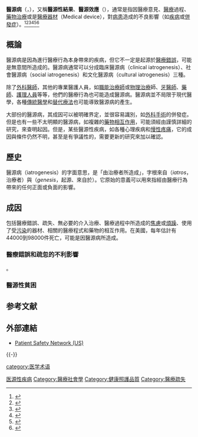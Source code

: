 '''醫源病'''（{{lang-en|iatrogenesis}}，{{lang|en|iatrogenic artifact}}），又稱'''醫源性結果'''、'''醫源效應'''（{{lang|en|iatrogenic effect}}），通常是指因醫療意見、[[醫療|醫療]]過程、[[藥物治療|藥物治療]]或是[[醫療器材|醫療器材]]（Medical device），對[[病患|病患]]造成的不良影響（如[[疾病|疾病]]或[[併發症|併發症]]）。<ref name="thefreedictionary">{{cite web|url=http://medical-dictionary.thefreedictionary.com/Iatrogenesis|publisher=medical-dictionary.thefreedictionary.com|title=Iatrogenesis | definition of iatrogenesis by Medical dictionary|accessdate=2017-02-15|archive-date=2019-07-19|archive-url=https://web.archive.org/web/20190719132234/https://medical-dictionary.thefreedictionary.com/iatrogenesis|dead-url=no}}</ref><ref name="merriam-webster">{{cite web|url=http://www.merriam-webster.com/medical/iatrogenesis|publisher=merriam-webster.com|title=Iatrogenesis Medical Definition | Merriam-Webster Medical Dictionary|accessdate=2017-02-15|archive-date=2018-11-06|archive-url=https://web.archive.org/web/20181106190812/https://www.merriam-webster.com/medical/iatrogenesis|dead-url=no}}</ref><ref name="google">{{cite book|title=Medical Nemesis the expropriation of health|author1=Illich, I.|author2=Hose, R.|publisher=Elkrimbouziane|url=https://books.google.co.uk/books?id=kUkjRSyWNmYC&pg=PA1967#v=onepage|page=1967|accessdate=2017-02-15|archive-date=2017-02-16|archive-url=https://web.archive.org/web/20170216133851/https://books.google.co.uk/books?id=kUkjRSyWNmYC&pg=PA1967#v=onepage|dead-url=no}}</ref><ref name="google2">{{cite book|title=What Dying People Want: Practical Wisdom For The End Of Life|author=Kuhl, D.|date=2003|publisher=PublicAffairs|isbn=9780786725830|url=https://books.google.co.uk/books?id=QfiLuC7a47sC&pg=PA55#v=onepage|page=55|accessdate=2017-02-15|archive-date=2019-12-17|archive-url=https://web.archive.org/web/20191217031649/https://books.google.co.uk/books?id=QfiLuC7a47sC&pg=PA55#v=onepage|dead-url=no}}</ref><ref name="google3">{{cite book|title=Idea of Social Structure, the|author=Coser, L.A.|date=1975|publisher=Harcourt Brace Jovanovich|isbn=9781412846967|url=https://books.google.co.uk/books?id=ByFhcDveoK0C&pg=PA336#v=onepage|page=336|accessdate=2017-02-15|archive-date=2019-11-30|archive-url=https://web.archive.org/web/20191130015643/https://books.google.co.uk/books?id=ByFhcDveoK0C&pg=PA336#v=onepage|dead-url=no}}</ref><ref name="encyclopedia">{{cite web|url=http://www.encyclopedia.com/doc/1O88-iatrogenesis.html|publisher=encyclopedia.com|title=iatrogenesis - Dictionary definition of iatrogenesis | Encyclopedia.com: FREE online dictionary|accessdate=2017-02-15|archive-date=2016-06-10|archive-url=https://web.archive.org/web/20160610105756/http://www.encyclopedia.com/doc/1O88-iatrogenesis.html|dead-url=no}}</ref>

==概論==
醫源病是因為進行醫療行為本身帶來的疾病，但它不一定是起源於[[醫療錯誤|醫療錯誤]]，可能是無意間所造成的。醫源病通常可以分成臨床醫源病（clinical iatrogenesis）、社會醫源病（social iatrogenesis）和文化醫源病（cultural iatrogenesis）三種。

除了[[外科醫師|外科醫師]]，其他的專業醫護人員，如[[職能治療師|職能治療師]]或[[物理治療|物理治療]]師、[[牙醫師|牙醫師]]、[[藥劑師|藥師]]、[[護理人員|護理人員]]等等，他們的醫療行為也可能造成醫源病。醫源病並不局限于現代醫學，各種[[傳統醫學|傳統醫學]]和[[替代療法|替代療法]]也可能導致醫源病的產生。

大部份的醫源病，其成因可以被明確界定，並很容易識別，如[[外科手術|外科手術]]的併發症。但是也有一些不太明顯的醫源病，如複雜的[[藥物相互作用|藥物相互作用]]，可能須經由謹慎詳細的研究，來查明起因。但是，某些醫源性疾病，如各種心理疾病和[[慢性疼痛|慢性疼痛]]，它的成因與條件仍然不明，甚至是有爭議性的，需要更新的研究來加以確認。

==歷史==
醫源病（iatrogenesis）的字面意思，是「由治療者所造成」，字根來自{{lang-grc|ἰατρός}}（''iatros''，治療者）與{{lang|grc|γένεσις}}（''genesis''，起源、來自於）。它原始的意義可以用來指經由醫療行為帶來的任何正面或負面的影響。

==成因==
包括醫療錯誤、疏失、無必要的介入治療、醫療過程中所造成的[[焦慮|焦慮]]或[[煩躁|煩躁]]、使用了受[[污染|污染]]的器材、相關的醫療程式{{fact}}和藥物的相互作用。在美國，每年估計有44000到98000件死亡，可能是因醫源病所造成。

===醫療錯誤和疏忽的不利影響===
{{Citation needed|使人逐漸不相信[[生物醫學|生物醫學]]（Biomedicine），改為選擇[[替代醫學|替代醫學]]（Alternative medicine）|time=2021-12-15T14:28:58+00:00}}。

===醫源性貧困===

== 参考文献 ==
{{Reflist|30em}}

== 外部連結 ==
* [http://psnet.ahrq.gov/ Patient Safety Network (US)]

{{-}}
{{Medical harm}}

[[Category:医源性疾病|]]
[[category:医学术语|category:医学术语]]
[[Category:醫療社會學|Category:醫療社會學]]
[[Category:健康照護品質|Category:健康照護品質]]
[[Category:醫療疏失|Category:醫療疏失]]